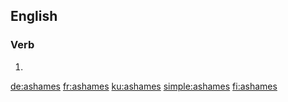 ==English==

===Verb===
{{head|en|verb form}}

# {{en-third-person singular of|ashame}}

[[de:ashames]]
[[fr:ashames]]
[[ku:ashames]]
[[simple:ashames]]
[[fi:ashames]]